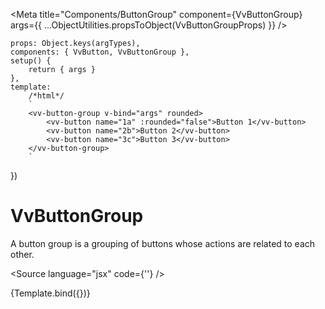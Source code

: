 

<Meta
	title="Components/ButtonGroup"
	component={VvButtonGroup}
	args={{ ...ObjectUtilities.propsToObject(VvButtonGroupProps) }}
/>

	props: Object.keys(argTypes),
	components: { VvButton, VvButtonGroup },
	setup() {
		return { args }
	},
	template:
		/*html*/
		`
        <vv-button-group v-bind="args" rounded>
            <vv-button name="1a" :rounded="false">Button 1</vv-button>
            <vv-button name="2b">Button 2</vv-button>
            <vv-button name="3c">Button 3</vv-button>
        </vv-button-group>
        `
})

# VvButtonGroup

A button group is a grouping of buttons whose actions are related to each other.

<Source language="jsx" code={'<vv-button></vv-button>'} />

<Canvas>
	<Story name="vv-button-group" args={{ vertical: false, compact: false }}>
		{Template.bind({})}
	</Story>
</Canvas>
